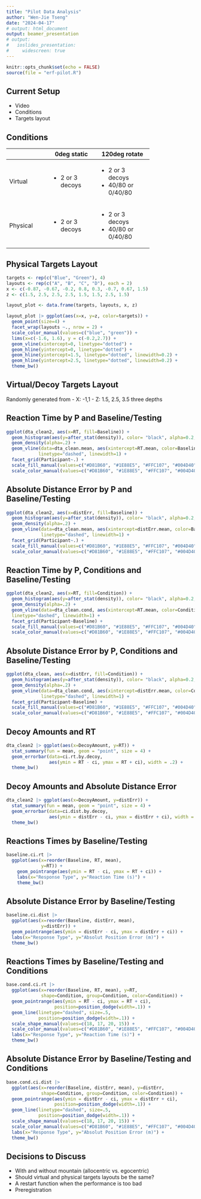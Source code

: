 ```yaml
---
title: "Pilot Data Analysis"
author: "Wen-Jie Tseng"
date: "2024-04-17"
# output: html_document
output: beamer_presentation
# output:
#   ioslides_presentation:
#     widescreen: true
---
```


```r
knitr::opts_chunk$set(echo = FALSE)
source(file = "erf-pilot.R")
```

## Current Setup

- Video
- Conditions
- Targets layout

## Conditions

+---------------+-----------------+--------------------+
|               | 0deg static     | 120deg rotate      |
+===============+=================+====================+
| Virtual       | - 2 or 3 decoys | - 2 or 3 decoys    |
|               |                 | - 40/80 or 0/40/80 |
+---------------+-----------------+--------------------+
| Physical      | - 2 or 3 decoys | - 2 or 3 decoys    |
|               |                 | - 40/80 or 0/40/80 |
+---------------+-----------------+--------------------+

## Physical Targets Layout

```r
targets <- rep(c("Blue", "Green"), 4)
layouts <- rep(c("A", "B", "C", "D"), each = 2)
x <- c(-0.87, -0.67, -0.2, 0.8, 0.3, -0.7, 0.67, 1.5)
z <- c(1.5, 2.5, 2.5, 2.5, 1.5, 1.5, 2.5, 1.5)

layout_plot <- data.frame(targets, layouts, x, z)

layout_plot |> ggplot(aes(x=x, y=z, color=targets)) +
  geom_point(size=4) +
  facet_wrap(layouts ~., nrow = 2) + 
  scale_color_manual(values=c("blue", "green")) +
  lims(x=c(-1.6, 1.6), y = c(-0.2,2.7)) +
  geom_vline(xintercept=0, linetype="dotted") +
  geom_hline(yintercept=0, linetype="dotted") +
  geom_hline(yintercept=1.5, linetype="dotted", linewidth=0.2) +
  geom_hline(yintercept=2.5, linetype="dotted", linewidth=0.2) +
  theme_bw()

```



## Virtual/Decoy Targets Layout

Randomly generated from 
- X: -1,1
- Z: 1.5, 2.5, 3.5 three depths

## Reaction Time by P and Baseline/Testing

```r
ggplot(dta_clean2, aes(x=RT, fill=Baseline)) +
  geom_histogram(aes(y=after_stat(density)), color= "black", alpha=0.2, position='identity', binwidth=.200) +
  geom_density(alpha=.2) +
  geom_vline(data=dta_clean.mean, aes(xintercept=RT.mean, color=Baseline),
            linetype="dashed", linewidth=1) +
  facet_grid(Participant~.) +
  scale_fill_manual(values=c("#D81B60", "#1E88E5", "#FFC107", "#004D40")) +
  scale_color_manual(values=c("#D81B60", "#1E88E5", "#FFC107", "#004D40")) 
```

## Absolute Distance Error by P and Baseline/Testing

```r
ggplot(dta_clean2, aes(x=distErr, fill=Baseline)) +
  geom_histogram(aes(y=after_stat(density)), color= "black", alpha=0.2, position='identity', binwidth=.05) +
  geom_density(alpha=.2) +
  geom_vline(data=dta_clean.mean, aes(xintercept=distErr.mean, color=Baseline),
             linetype="dashed", linewidth=1) +
  facet_grid(Participant~.) +
  scale_fill_manual(values=c("#D81B60", "#1E88E5", "#FFC107", "#004D40")) +
  scale_color_manual(values=c("#D81B60", "#1E88E5", "#FFC107", "#004D40")) 

```

## Reaction Time by P, Conditions and Baseline/Testing
```r
ggplot(dta_clean2, aes(x=RT, fill=Condition)) +
  geom_histogram(aes(y=after_stat(density)), color= "black", alpha=0.2, position='identity', binwidth=.2) +
  geom_density(alpha=.2) +
  geom_vline(data=dta_clean.cond, aes(xintercept=RT.mean, color=Condition),
  linetype="dashed", linewidth=1) +
  facet_grid(Participant~Baseline) +
  scale_fill_manual(values=c("#D81B60", "#1E88E5", "#FFC107", "#004D40")) +
  scale_color_manual(values=c("#D81B60", "#1E88E5", "#FFC107", "#004D40")) 
```

## Absolute Distance Error by P, Conditions and Baseline/Testing
```r
ggplot(dta_clean, aes(x=distErr, fill=Condition)) +
  geom_histogram(aes(y=after_stat(density)), color= "black", alpha=0.2, position='identity', binwidth=.05) +
  geom_density(alpha=.2) +
  geom_vline(data=dta_clean.cond, aes(xintercept=distErr.mean, color=Condition),
             linetype="dashed", linewidth=1) +
  facet_grid(Participant~Baseline) +
  scale_fill_manual(values=c("#D81B60", "#1E88E5", "#FFC107", "#004D40")) +
  scale_color_manual(values=c("#D81B60", "#1E88E5", "#FFC107", "#004D40")) 
```

## Decoy Amounts and RT

```r
dta_clean2 |> ggplot(aes(x=DecoyAmount, y=RT)) +
  stat_summary(fun = mean, geom = "point", size = 4) +
  geom_errorbar(data=ci.rt.by.decoy,
                aes(ymin = RT - ci, ymax = RT + ci), width = .2) +
  theme_bw()
```


## Decoy Amounts and Absolute Distance Error

```r
dta_clean2 |> ggplot(aes(x=DecoyAmount, y=distErr)) +
  stat_summary(fun = mean, geom = "point", size = 4) +
  geom_errorbar(data=ci.dist.by.decoy,
                aes(ymin = distErr - ci, ymax = distErr + ci), width = .2) +
  theme_bw()
```


## Reactions Times by Baseline/Testing

```r
baseline.ci.rt |>
  ggplot(aes(x=reorder(Baseline, RT, mean),
             y=RT)) +
    geom_pointrange(aes(ymin = RT - ci, ymax = RT + ci)) +
    labs(x="Response Type", y="Reaction Time (s)") +
    theme_bw()


```


## Absolute Distance Error by Baseline/Testing

```r
baseline.ci.dist |>
  ggplot(aes(x=reorder(Baseline, distErr, mean),
             y=distErr)) +
  geom_pointrange(aes(ymin = distErr - ci, ymax = distErr + ci)) +
  labs(x="Response Type", y="Absolut Position Error (m)") +
  theme_bw()
```


## Reactions Times by Baseline/Testing and Conditions

```r
base.cond.ci.rt |>
  ggplot(aes(x=reorder(Baseline, RT, mean), y=RT,
             shape=Condition, group=Condition, color=Condition)) +
  geom_pointrange(aes(ymin = RT - ci, ymax = RT + ci),
                  position=position_dodge(width=.1)) +
  geom_line(linetype="dashed", size=.5,
            position=position_dodge(width=.1)) +
  scale_shape_manual(values=c(18, 17, 20, 15)) +
  scale_color_manual(values=c("#D81B60", "#1E88E5", "#FFC107", "#004D40")) +
  labs(x="Response Type", y="Reaction Time (s)") +
  theme_bw()
```


## Absolute Distance Error by Baseline/Testing and Conditions

```r
base.cond.ci.dist |>
  ggplot(aes(x=reorder(Baseline, distErr, mean), y=distErr,
             shape=Condition, group=Condition, color=Condition)) +
  geom_pointrange(aes(ymin = distErr - ci, ymax = distErr + ci),
                  position=position_dodge(width=.1)) +
  geom_line(linetype="dashed", size=.5,
            position=position_dodge(width=.1)) +
  scale_shape_manual(values=c(18, 17, 20, 15)) +
  scale_color_manual(values=c("#D81B60", "#1E88E5", "#FFC107", "#004D40")) +
  labs(x="Response Type", y="Absolut Position Error (m)") +
  theme_bw()
```


## Decisions to Discuss

- With and without mountain (allocentric vs. egocentric)
- Should virtual and physical targets layouts be the same?
- A restart function when the performance is too bad
- Preregistration
